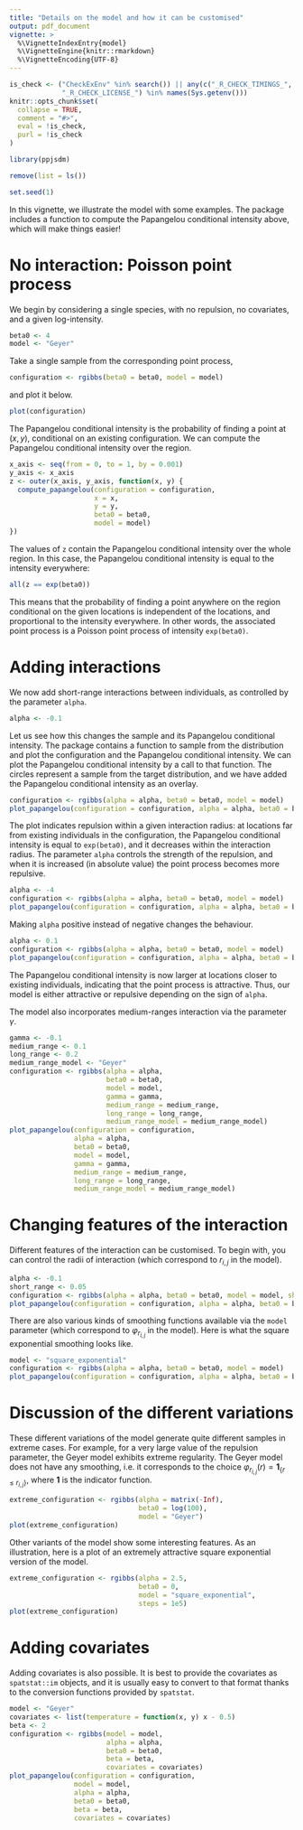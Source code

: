 ```yaml
---
title: "Details on the model and how it can be customised"
output: pdf_document
vignette: >
  %\VignetteIndexEntry{model}
  %\VignetteEngine{knitr::rmarkdown}
  %\VignetteEncoding{UTF-8}
---
```


```r
is_check <- ("CheckExEnv" %in% search()) || any(c("_R_CHECK_TIMINGS_",
             "_R_CHECK_LICENSE_") %in% names(Sys.getenv()))
knitr::opts_chunk$set(
  collapse = TRUE,
  comment = "#>",
  eval = !is_check,
  purl = !is_check
)
```

```r
library(ppjsdm)

remove(list = ls())

set.seed(1)
```

In this vignette, we illustrate the model with some examples.
The package includes a function to compute the Papangelou conditional intensity above, which will make things easier!

# No interaction: Poisson point process

We begin by considering a single species, with no repulsion, no covariates, and a given log-intensity.

```r
beta0 <- 4
model <- "Geyer"
```

Take a single sample from the corresponding point process,

```r
configuration <- rgibbs(beta0 = beta0, model = model)
```

and plot it below.

```r
plot(configuration)
```

The Papangelou conditional intensity is the probability of finding a point at $(x,y)$, conditional on an existing configuration.
We can compute the Papangelou conditional intensity over the region.

```r
x_axis <- seq(from = 0, to = 1, by = 0.001)
y_axis <- x_axis
z <- outer(x_axis, y_axis, function(x, y) {
  compute_papangelou(configuration = configuration, 
                     x = x, 
                     y = y, 
                     beta0 = beta0, 
                     model = model)
})
```

The values of `z` contain the Papangelou conditional intensity over the whole region.
In this case, the Papangelou conditional intensity is equal to the intensity everywhere:

```r
all(z == exp(beta0))
```

This means that the probability of finding a point anywhere on the region conditional on the given locations is independent of the locations, and proportional to the intensity everywhere.
In other words, the associated point process is a Poisson point process of intensity `exp(beta0)`.

# Adding interactions

We now add short-range interactions between individuals, as controlled by the parameter `alpha`.

```r
alpha <- -0.1
```

Let us see how this changes the sample and its Papangelou conditional intensity.
The package contains a function to sample from the distribution and plot the configuration and the Papangelou conditional intensity.
We can plot the Papangelou conditional intensity by a call to that function.
The circles represent a sample from the target distribution, and we have added the Papangelou conditional intensity as an overlay.

```r
configuration <- rgibbs(alpha = alpha, beta0 = beta0, model = model)
plot_papangelou(configuration = configuration, alpha = alpha, beta0 = beta0, model = model)
```

The plot indicates repulsion within a given interaction radius: at locations far from existing individuals in the configuration, the Papangelou conditional intensity is equal to `exp(beta0)`, and it decreases within the interaction radius.
The parameter `alpha` controls the strength of the repulsion, and when it is increased (in absolute value) the point process becomes more repulsive.

```r
alpha <- -4
configuration <- rgibbs(alpha = alpha, beta0 = beta0, model = model)
plot_papangelou(configuration = configuration, alpha = alpha, beta0 = beta0, model = model)
```

Making `alpha` positive instead of negative changes the behaviour.

```r
alpha <- 0.1
configuration <- rgibbs(alpha = alpha, beta0 = beta0, model = model)
plot_papangelou(configuration = configuration, alpha = alpha, beta0 = beta0, model = model)
```

The Papangelou conditional intensity is now larger at locations closer to existing individuals, indicating that the point process is attractive.
Thus, our model is either attractive or repulsive depending on the sign of `alpha`.

The model also incorporates medium-ranges interaction via the parameter $\gamma$.

```r
gamma <- -0.1
medium_range <- 0.1
long_range <- 0.2
medium_range_model <- "Geyer"
configuration <- rgibbs(alpha = alpha, 
                        beta0 = beta0, 
                        model = model, 
                        gamma = gamma, 
                        medium_range = medium_range,
                        long_range = long_range,
                        medium_range_model = medium_range_model)
plot_papangelou(configuration = configuration,
                alpha = alpha, 
                beta0 = beta0, 
                model = model, 
                gamma = gamma, 
                medium_range = medium_range,
                long_range = long_range,
                medium_range_model = medium_range_model)
```

# Changing features of the interaction

Different features of the interaction can be customised.
To begin with, you can control the radii of interaction (which correspond to $r_{i,j}$ in the model).

```r
alpha <- -0.1
short_range <- 0.05
configuration <- rgibbs(alpha = alpha, beta0 = beta0, model = model, short_range = short_range)
plot_papangelou(configuration = configuration, alpha = alpha, beta0 = beta0, model = model, short_range = short_range)
```

There are also various kinds of smoothing functions available via the `model` parameter (which correspond to $\varphi_{r_{i,j}}$ in the model).
Here is what the square exponential smoothing looks like.

```r
model <- "square_exponential"
configuration <- rgibbs(alpha = alpha, beta0 = beta0, model = model)
plot_papangelou(configuration = configuration, alpha = alpha, beta0 = beta0, model = model)
```

# Discussion of the different variations

These different variations of the model generate quite different samples in extreme cases.
For example, for a very large value of the repulsion parameter, the Geyer model exhibits extreme regularity.
The Geyer model does not have any smoothing, i.e. it corresponds to the choice $\varphi_{r_{i,j}}(r)=\mathbf1_{\{r\le r_{i,j}\}}$, where $\mathbf1$ is the indicator function.

```r
extreme_configuration <- rgibbs(alpha = matrix(-Inf),
                                beta0 = log(100),
                                model = "Geyer")
plot(extreme_configuration)
```

Other variants of the model show some interesting features.
As an illustration, here is a plot of an extremely attractive square exponential version of the model.

```r
extreme_configuration <- rgibbs(alpha = 2.5,
                                beta0 = 0,
                                model = "square_exponential",
                                steps = 1e5)
plot(extreme_configuration)
```

# Adding covariates

Adding covariates is also possible.
It is best to provide the covariates as `spatstat::im` objects, and it is usually easy to convert to that format thanks to the conversion functions provided by `spatstat`.

```r
model <- "Geyer"
covariates <- list(temperature = function(x, y) x - 0.5)
beta <- 2
configuration <- rgibbs(model = model,
                        alpha = alpha,
                        beta0 = beta0,
                        beta = beta,
                        covariates = covariates)
plot_papangelou(configuration = configuration,
                model = model,
                alpha = alpha,
                beta0 = beta0,
                beta = beta,
                covariates = covariates)
```

<!-- # Multiple species setting -->

<!-- The package is in fact meant to work in a multiple species setting, so let us give an example in that case. -->

<!-- ```{r} -->
<!-- beta0 <- c(4, 4) -->
<!-- alpha <- cbind(c(-1, 0.1), c(0.1, -0.5)) -->
<!-- gamma <- cbind(c(-0.5, 0), c(0, -0.5)) -->
<!-- model <- "square_bump" -->
<!-- medium_range_model <- "square_exponential" -->
<!-- short_range <- cbind(c(0.05, 0.1), c(0.1, 0.2)) -->
<!-- medium_range <- cbind(c(0.075, 0), c(0, 0.2)) -->
<!-- long_range <- cbind(c(0.15, 0), c(0, 0.4)) -->
<!-- ``` -->

<!-- As in the previous sections, we sample from this distribution and compute the corresponding Papangelou conditional intensity for an individual of the first species. -->

<!-- ```{r} -->
<!-- plot_papangelou(model = model, -->
<!--                 medium_range_model = medium_range_model, -->
<!--                 alpha = alpha, -->
<!--                 beta0 = beta0, -->
<!--                 gamma = gamma, -->
<!--                 short_range = short_range, -->
<!--                 medium_range = medium_range, -->
<!--                 long_range = long_range) -->
<!-- ``` -->

<!-- It can be seen that the new individual exhibits repulsion from individuals of its own species (the circles) and is instead attracted to individuals of the other species (the triangles). -->
